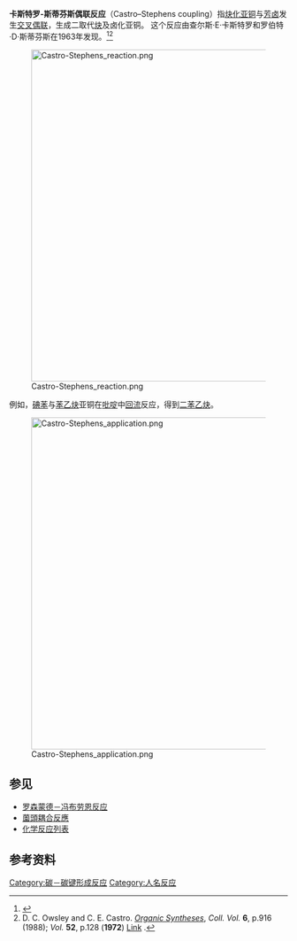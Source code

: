 '''卡斯特罗-斯蒂芬斯偶联反应'''（Castro–Stephens coupling）指[[炔化亚铜|炔化亚铜]]与[[芳基|芳]][[卤代烃|卤]]发生[[交叉偶联|交叉偶联]]，生成二取代[[炔|炔]]及卤化亚铜。  这个反应由查尔斯·E·卡斯特罗和罗伯特·D·斯蒂芬斯在1963年发现。<ref>{{cite journal en|title=The Substitution of Aryl Iodides with Cuprous Acetylides. A Synthesis of Tolanes and Heterocyclics|author=R. D. Stephens and C. E. Castro|journal=[[J._Org._Chem.|J. Org. Chem.]]|year=1963|volume=28|issue=12|pages=3313–3315|doi=10.1021/jo01047a008}}</ref><ref>D. C. Owsley and C. E. Castro. ''[[Organic_Syntheses|Organic Syntheses]]'', ''Coll. Vol.'' '''6''', p.916 (1988); ''Vol.'' '''52''', p.128 ('''1972''') [http://www.orgsynth.org/orgsyn/pdfs/CV6P0916.pdf Link] {{Wayback|url=http://www.orgsynth.org/orgsyn/pdfs/CV6P0916.pdf |date=20070926232709 }}.</ref>

[[File:Castro-Stephens_reaction.png|600px]]

例如，[[碘苯|碘苯]]与[[苯乙炔|苯乙炔]]亚铜在[[吡啶|吡啶]]中[[回流|回流]]反应，得到[[二苯乙炔|二苯乙炔]]。

[[File:Castro-Stephens_application.png|600px]]

==参见==
*[[罗森蒙德－冯布劳恩反应|罗森蒙德－冯布劳恩反应]]
*[[薗頭耦合反應|薗頭耦合反應]]
*[[化学反应列表|化学反应列表]]

==参考资料==
{{reflist}}

[[Category:碳－碳键形成反应|Category:碳－碳键形成反应]]
[[Category:人名反应|Category:人名反应]]